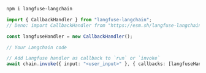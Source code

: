 
```bash
npm i langfuse-langchain
```

<Env />

```typescript
import { CallbackHandler } from "langfuse-langchain";
// Deno: import CallbackHandler from "https://esm.sh/langfuse-langchain";

const langfuseHandler = new CallbackHandler();

// Your Langchain code

// Add Langfuse handler as callback to `run` or `invoke`
await chain.invoke({ input: "<user_input>" }, { callbacks: [langfuseHandler] });
```
